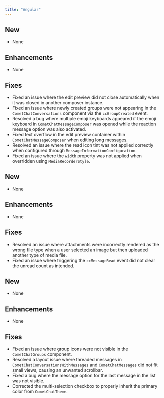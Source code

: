 ```yaml
---
title: "Angular"
---
```



<Update label="v4.3.27">

## New

- None

## Enhancements

- None

## Fixes

- Fixed an issue where the edit preview did not close automatically when it was closed in another composer instance.
- Fixed an issue where newly created groups were not appearing in the `CometChatConversations` component via the `ccGroupCreated` event.
- Resolved a bug where multiple emoji keyboards appeared if the emoji keyboard in `CometChatMessageComposer` was opened while the reaction message option was also activated.
- Fixed text overflow in the edit preview container within `CometChatMessageComposer` when editing long messages.
- Resolved an issue where the read icon tint was not applied correctly when configured through `MessageInformationConfiguration`.
- Fixed an issue where the `width` property was not applied when overridden using `MediaRecorderStyle`.

</Update>


<Update label="v4.3.26">


## New

- None

## Enhancements

- None

## Fixes

- Resolved an issue where attachments were incorrectly rendered as the wrong file type when a user selected an image but then uploaded another type of media file.
- Fixed an issue where triggering the `ccMessageRead` event did not clear the unread count as intended.


</Update>

<Update label="v4.3.25">

## New

- None

## Enhancements

- None

## Fixes

- Fixed an issue where group icons were not visible in the `CometChatGroups` component.
- Resolved a layout issue where threaded messages in `CometChatConversationsWithMessages` and `CometChatMessages` did not fit small views, causing an unwanted scrollbar.
- Fixed a bug where the message option for the last message in the list was not visible.
- Corrected the multi-selection checkbox to properly inherit the primary color from `CometChatTheme`.

</Update>
